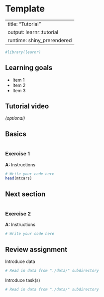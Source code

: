 # Template

---
title: "Tutorial"
output: learnr::tutorial
runtime: shiny_prerendered
---

```r
#library(learnr)
```

## Learning goals {-}

* Item 1  
* Item 2  
* Item 3  

## Tutorial video {-}
*(optional)*

## Basics  {-}

```r

```

### Exercise 1 {-}

**A:** Instructions

```r
# Write your code here
head(mtcars)
```

## Next section

```r

```

### Exercise 2 {-}

**A:** Instructions

```r
# Write your code here

```

## Review assignment {-}

Introduce data

```r
# Read in data from "./data/" subdirectory

```

Introduce task(s)


```r
# Read in data from "./data/" subdirectory

```
